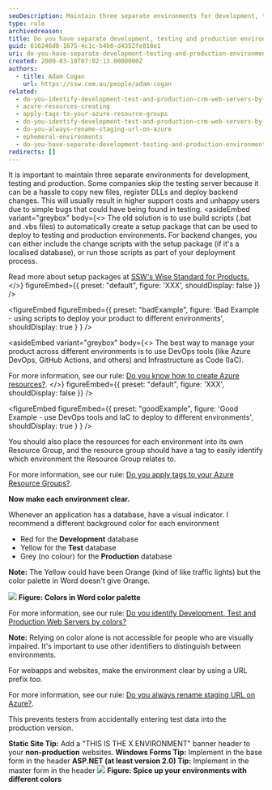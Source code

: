 ```yaml
---
seoDescription: Maintain three separate environments for development, testing and production to ensure a smooth deployment process, reduce support costs, and provide a better user experience.
type: rule
archivedreason:
title: Do you have separate development, testing and production environments?
guid: 616246d0-1675-4c1c-b4b0-d4352fe818e1
uri: do-you-have-separate-development-testing-and-production-environments
created: 2009-03-10T07:02:13.0000000Z
authors:
  - title: Adam Cogan
    url: https://ssw.com.au/people/adam-cogan
related:
  - do-you-identify-development-test-and-production-crm-web-servers-by-colors
  - azure-resources-creating
  - apply-tags-to-your-azure-resource-groups
  - do-you-identify-development-test-and-production-crm-web-servers-by-colors
  - do-you-always-rename-staging-url-on-azure
  - ephemeral-environments
  - do-you-have-separate-development-testing-and-production-environments
redirects: []
---
```


It is important to maintain three separate environments for development, testing and production. Some companies skip the testing server because it can be a hassle to copy new files, register DLLs and deploy backend changes. This will usually result in higher support costs and unhappy users due to simple bugs that could have being found in testing.
<asideEmbed
  variant="greybox"
  body={<>
    The old solution is to use build scripts (.bat and .vbs files) to automatically create a setup package that can be used to deploy to testing and production environments. For backend changes, you can either include the change scripts with the setup package (if it's a localised database), or run those scripts as part of your deployment process.

Read more about setup packages at [SSW's Wise Standard for Products.](http://www.ssw.com.au/ssw/Standards/wisesetup/WiseStandards.aspx)
  </>}
  figureEmbed={{
    preset: "default",
    figure: 'XXX',
    shouldDisplay: false
  }}
/>

<figureEmbed figureEmbed={{
  preset: "badExample",
  figure: 'Bad Example - using scripts to deploy your product to different environments',
  shouldDisplay: true
} } />


<asideEmbed
  variant="greybox"
  body={<>
    The best way to manage your product across different environments is to use DevOps tools (like Azure DevOps, GitHub Actions, and others) and Infrastructure as Code (IaC).

For more information, see our rule: [Do you know how to create Azure resources?](/azure-resources-creating).
  </>}
  figureEmbed={{
    preset: "default",
    figure: 'XXX',
    shouldDisplay: false
  }}
/>

<figureEmbed figureEmbed={{
  preset: "goodExample",
  figure: 'Good Example - use DevOps tools and IaC to deploy to different environments',
  shouldDisplay: true
} } />


You should also place the resources for each environment into its own Resource Group, and the resource group should have a tag to easily identify which environment the Resource Group relates to.

For more information, see our rule: [Do you apply tags to your Azure Resource Groups?](/apply-tags-to-your-azure-resource-groups).

**Now make each environment clear.**

Whenever an application has a database, have a visual indicator. I recommend a different background color for each environment

- Red for the **Development** database
- Yellow for the **Test** database
- Grey (no colour) for the **Production** database

**Note:** The Yellow could have been Orange (kind of like traffic lights) but the color palette in Word doesn't give Orange.

![ ](WordColorPallete.gif)
**Figure: Colors in Word color palette**

For more information, see our rule: [Do you identify Development, Test and Production Web Servers by colors?](/do-you-identify-development-test-and-production-crm-web-servers-by-colors)

**Note:** Relying on color alone is not accessible for people who are visually impaired. It's important to use other identifiers to distinguish between environments.

For webapps and websites, make the environment clear by using a URL prefix too.

For more information, see our rule: [Do you always rename staging URL on Azure?](/do-you-always-rename-staging-url-on-azure).

This prevents testers from accidentally entering test data into the production version.

**Static Site Tip:** Add a "THIS IS THE X ENVIRONMENT" banner header to your **non-production** websites.
**Windows Forms Tip:** Implement in the base form in the header
**ASP.NET (at least version 2.0) Tip:** Implement in the master form in the header
![ ](dev_test_prod_servers.gif)
**Figure: Spice up your environments with different colors**